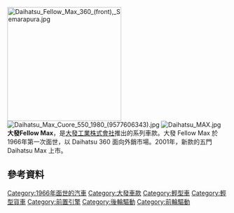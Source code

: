 [[File:Daihatsu_Fellow_Max_360_(front),_Semarapura.jpg|260px]]
[[File:Daihatsu_Max_Cuore_550_1980_(9577606343).jpg|thumb]]
[[File:Daihatsu_MAX.jpg|thumb]]
'''大發Fellow Max'''，是[[大發工業株式會社|大發工業株式會社]]推出的系列車款。大發 Fellow Max 於1966年第一次面世，以 Daihatsu 360 面向外銷市場。2001年，新款的五門Daihatsu Max 上市。

== 參考資料 ==
{{reflist}}

{{auto-stub}}

[[Category:1966年面世的汽車|Category:1966年面世的汽車]]
[[Category:大發車款|Category:大發車款]]
[[Category:輕型車|Category:輕型車]]
[[Category:輕型貨車|Category:輕型貨車]]
[[Category:前置引擎|Category:前置引擎]]
[[Category:後輪驅動|Category:後輪驅動]]
[[Category:前輪驅動|Category:前輪驅動]]
